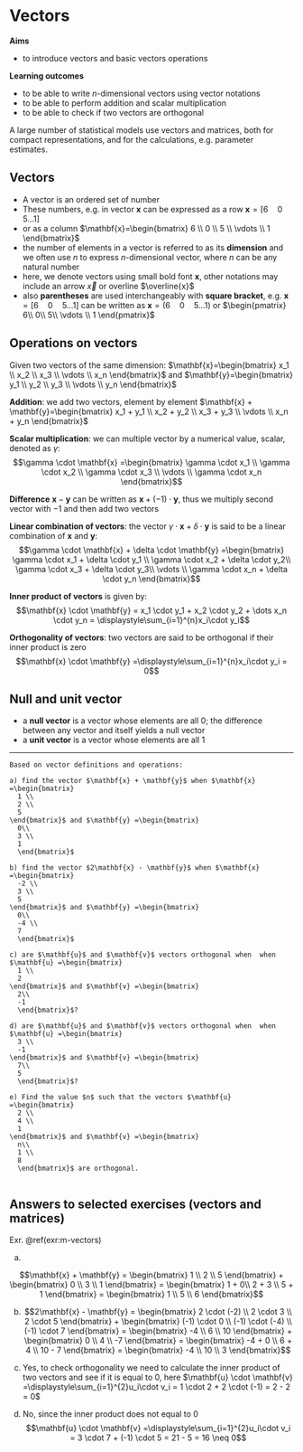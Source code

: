 # Vectors

**Aims**

- to introduce vectors and basic vectors operations

**Learning outcomes**

- to be able to write $n$-dimensional vectors using vector notations
- to be able to perform addition and scalar multiplication
- to be able to check if two vectors are orthogonal


A large number of statistical models use vectors and matrices, both for compact representations, and for the calculations, e.g. parameter estimates. 

## Vectors 

- A vector is an ordered set of number
- These numbers, e.g. in vector $\mathbf{x}$ can be expressed as a row $\mathbf{x}=[6\quad 0\quad 5 \dots1]$
- or as a column $\mathbf{x}=\begin{bmatrix}
  6 \\ 
  0 \\
  5 \\
  \vdots \\
  1
\end{bmatrix}$ 
- the number of elements in a vector is referred to as its **dimension** and we often use $n$ to express $n$-dimensional vector, where $n$ can be any natural number 
- here, we denote vectors using small bold font $\mathbf{x}$, other notations may include an arrow $\vec x$ or overline $\overline{x}$
- also **parentheses** are used interchangeably with **square bracket**, e.g. $\mathbf{x}=[6\quad 0\quad 5 \dots1]$ can be written as $\mathbf{x}=(6\quad 0\quad 5 \dots1)$ or $\begin{pmatrix}
  6\\
  0\\
  5\\
  \vdots \\
  1
\end{pmatrix}$ 

## Operations on vectors
Given two vectors of the same dimension: 
$\mathbf{x}=\begin{bmatrix}
  x_1 \\ 
  x_2 \\
  x_3 \\
  \vdots \\
  x_n
\end{bmatrix}$ 
and 
$\mathbf{y}=\begin{bmatrix}
  y_1 \\ 
  y_2 \\
  y_3 \\
  \vdots \\
  y_n
\end{bmatrix}$ 

**Addition**: we add two vectors, element by element $\mathbf{x} + \mathbf{y}=\begin{bmatrix}
  x_1 + y_1 \\ 
  x_2 + y_2 \\
  x_3 + y_3 \\
  \vdots \\
  x_n + y_n
\end{bmatrix}$ 

**Scalar multiplication**: we can multiple vector by a numerical value, scalar, denoted as $\gamma$: 
$$\gamma \cdot \mathbf{x} =\begin{bmatrix}
  \gamma \cdot x_1 \\ 
  \gamma \cdot x_2 \\
  \gamma \cdot x_3 \\
  \vdots \\
  \gamma \cdot x_n 
\end{bmatrix}$$

**Difference** $\mathbf{x} - \mathbf{y}$ can be written as $\mathbf{x} + (-1) \cdot \mathbf{y}$, thus we multiply second vector with $-1$ and then add two vectors

**Linear combination of vectors**: the vector $\gamma \cdot \mathbf{x} + \delta \cdot \mathbf{y}$ is said to be a linear combination of $\mathbf{x}$ and $\mathbf{y}$: 
$$\gamma \cdot \mathbf{x} + \delta \cdot \mathbf{y} =\begin{bmatrix}
  \gamma \cdot x_1 + \delta \cdot y_1 \\ 
  \gamma \cdot x_2 + \delta \cdot y_2\\
  \gamma \cdot x_3 + \delta \cdot y_3\\
  \vdots \\
  \gamma \cdot x_n + \delta \cdot y_n
\end{bmatrix}$$

**Inner product of vectors** is given by: $$\mathbf{x} \cdot \mathbf{y} = x_1 \cdot y_1 + x_2 \cdot y_2 + \dots x_n \cdot y_n = \displaystyle\sum_{i=1}^{n}x_i\cdot y_i$$

**Orthogonality of vectors**: two vectors are said to be orthogonal if their inner product is zero $$\mathbf{x} \cdot \mathbf{y} =\displaystyle\sum_{i=1}^{n}x_i\cdot y_i = 0$$

## Null and unit vector
- a **null vector**  is a vector whose elements are all $0$; the difference between any vector and itself yields a null vector
- a **unit vector** is a vector whose elements are all $1$

------

```exercise
Based on vector definitions and operations:
  
a) find the vector $\mathbf{x} + \mathbf{y}$ when $\mathbf{x} =\begin{bmatrix}
  1 \\ 
  2 \\
  5
\end{bmatrix}$ and $\mathbf{y} =\begin{bmatrix}
  0\\ 
  3 \\
  1
  \end{bmatrix}$

b) find the vector $2\mathbf{x} - \mathbf{y}$ when $\mathbf{x} =\begin{bmatrix}
  -2 \\ 
  3 \\
  5
\end{bmatrix}$ and $\mathbf{y} =\begin{bmatrix}
  0\\ 
  -4 \\
  7
  \end{bmatrix}$

c) are $\mathbf{u}$ and $\mathbf{v}$ vectors orthogonal when  when $\mathbf{u} =\begin{bmatrix}
  1 \\ 
  2
\end{bmatrix}$ and $\mathbf{v} =\begin{bmatrix}
  2\\ 
  -1
  \end{bmatrix}$?
  
d) are $\mathbf{u}$ and $\mathbf{v}$ vectors orthogonal when  when $\mathbf{u} =\begin{bmatrix}
  3 \\ 
  -1
\end{bmatrix}$ and $\mathbf{v} =\begin{bmatrix}
  7\\ 
  5
  \end{bmatrix}$?
  
e) Find the value $n$ such that the vectors $\mathbf{u} =\begin{bmatrix}
  2 \\ 
  4 \\
  1
\end{bmatrix}$ and $\mathbf{v} =\begin{bmatrix}
  n\\ 
  1 \\
  8
  \end{bmatrix}$ are orthogonal. 


```

## Answers to selected exercises (vectors and matrices) {-}

Exr. \@ref(exr:m-vectors)


a) 

$$\mathbf{x} + \mathbf{y} = \begin{bmatrix} 1 \\ 2 \\ 5 \end{bmatrix} + \begin{bmatrix} 0 \\ 3 \\ 1 \end{bmatrix} = \begin{bmatrix} 1 + 0\\ 2 + 3 \\ 5 + 1 \end{bmatrix} = \begin{bmatrix} 1 \\ 5 \\ 6 \end{bmatrix}$$



b) $$2\mathbf{x} - \mathbf{y} = \begin{bmatrix} 2 \cdot (-2) \\ 2 \cdot 3 \\ 2 \cdot 5 \end{bmatrix} + \begin{bmatrix} (-1) \cdot 0 \\ (-1) \cdot (-4) \\ (-1) \cdot 7 \end{bmatrix} = \begin{bmatrix} -4 \\ 6 \\ 10 \end{bmatrix}  + \begin{bmatrix} 0 \\ 4 \\ -7 \end{bmatrix}  = \begin{bmatrix} -4 + 0 \\ 6 + 4 \\ 10 - 7 \end{bmatrix} = \begin{bmatrix} -4 \\ 10 \\ 3 \end{bmatrix}$$

c) Yes, to check orthogonality we need to calculate the inner product of two vectors and see if it is equal to 0, here 
$\mathbf{u} \cdot \mathbf{v} =\displaystyle\sum_{i=1}^{2}u_i\cdot v_i = 1 \cdot 2 + 2 \cdot (-1) = 2 - 2 = 0$

d) No, since the inner product does not equal to 0 $$\mathbf{u} \cdot \mathbf{v} =\displaystyle\sum_{i=1}^{2}u_i\cdot v_i = 3 \cdot 7 + (-1) \cdot 5 = 21 - 5 = 16 \neq 0$$
  
